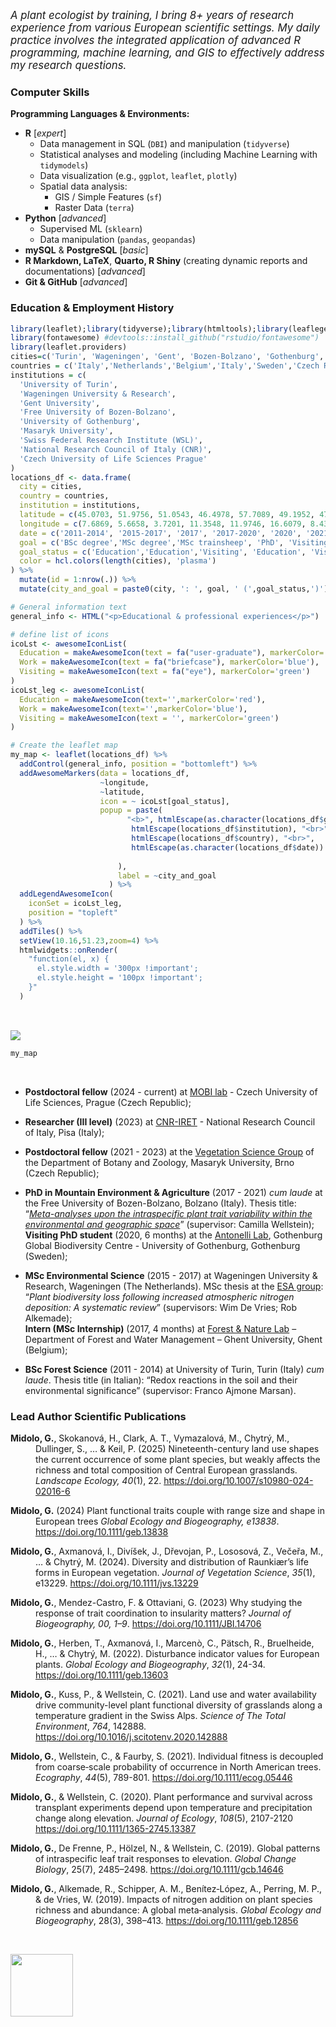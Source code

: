 [*A plant ecologist by training, I bring 8+ years of research experience from various European scientific settings. My daily practice involves the integrated application of advanced R programming, machine learning, and GIS to effectively address my research questions.*]{style="font-size: 1.2em;"}

### Computer Skills

**Programming Languages & Environments:**

-   **R** \[*expert*\]
    -   Data management in SQL (`DBI`) and manipulation (`tidyverse`)
    -   Statistical analyses and modeling (including Machine Learning with `tidymodels`)
    -   Data visualization (e.g., `ggplot`, `leaflet`, `plotly`)
    -   Spatial data analysis:
        -   GIS / Simple Features (`sf`)
        -   Raster Data (`terra`)
-   **Python** \[*advanced*\]
    -   Supervised ML (`sklearn`)
    -   Data manipulation (`pandas`, `geopandas`)
-   **mySQL** & **PostgreSQL** \[*basic*\]
-   **R Markdown, LaTeX**, **Quarto, R Shiny** (creating dynamic reports and documentations) \[*advanced*\]
-   **Git & GitHub** \[*advanced*\]

<!-- ### **Computer Skills** -->

<!-- | Category                        | Skill/Technology                     | Specific Areas/Packages                                  | -->

<!-- | :------------------------------ | :----------------------------------- | :------------------------------------------------------- | -->

<!-- | **Programming Languages** | R Programming                      | `tidyverse`, `tidymodels`, `vetiver`, `sf`, `terra`     | -->

<!-- | **Database Management** | mySQL                              |                                                          | -->

<!-- | **Document Preparation** | LaTeX                              |                                                          | -->

### Education & Employment History

```r
library(leaflet);library(tidyverse);library(htmltools);library(leaflegend)
library(fontawesome) #devtools::install_github("rstudio/fontawesome")
library(leaflet.providers)
cities=c('Turin', 'Wageningen', 'Gent', 'Bozen-Bolzano', 'Gothenburg', 'Brno', 'Zurich', 'Pisa', 'Prague')
countries = c('Italy','Netherlands','Belgium','Italy','Sweden','Czech Republic','Switzerland','Italy','Czech Republic')
institutions = c(
  'University of Turin',
  'Wageningen University & Research',
  'Gent University',
  'Free University of Bozen-Bolzano',
  'University of Gothenburg',
  'Masaryk University',
  'Swiss Federal Research Institute (WSL)',
  'National Research Council of Italy (CNR)',
  'Czech University of Life Sciences Prague'
)
locations_df <- data.frame(
  city = cities,
  country = countries,
  institution = institutions,
  latitude = c(45.0703, 51.9756, 51.0543, 46.4978, 57.7089, 49.1952, 47.353, 43.7228, 50.0755),
  longitude = c(7.6869, 5.6658, 3.7201, 11.3548, 11.9746, 16.6079, 8.4373, 10.4078, 14.4378),
  date = c('2011-2014', '2015-2017', '2017', '2017-2020', '2020', '2021-2023', '2022', '2023', '2024-'),
  goal = c('BSc degree','MSc degree','MSc trainsheep', 'PhD', 'Visiting PhD', 'PostDoc', 'Visiting Researcher', 'Researcher','PostDoc'),
  goal_status = c('Education','Education','Visiting', 'Education', 'Visiting', 'Work', 'Visiting', 'Work','Work'),
  color = hcl.colors(length(cities), 'plasma')
) %>%
  mutate(id = 1:nrow(.)) %>%
  mutate(city_and_goal = paste0(city, ': ', goal, ' (',goal_status,')'))

# General information text
general_info <- HTML("<p>Educational & professional experiences</p>")

# define list of icons
icoLst <- awesomeIconList(
  Education = makeAwesomeIcon(text = fa("user-graduate"), markerColor='red'),
  Work = makeAwesomeIcon(text = fa("briefcase"), markerColor='blue'),
  Visiting = makeAwesomeIcon(text = fa("eye"), markerColor='green')
)
icoLst_leg <- awesomeIconList(
  Education = makeAwesomeIcon(text='',markerColor='red'),
  Work = makeAwesomeIcon(text='',markerColor='blue'),
  Visiting = makeAwesomeIcon(text = '', markerColor='green')
)

# Create the leaflet map
my_map <- leaflet(locations_df) %>%
  addControl(general_info, position = "bottomleft") %>%
  addAwesomeMarkers(data = locations_df,
                    ~longitude,
                    ~latitude,
                    icon = ~ icoLst[goal_status],
                    popup = paste(
                          "<b>", htmlEscape(as.character(locations_df$goal)), "</b><br>",
                           htmlEscape(locations_df$institution), "<br>",
                           htmlEscape(locations_df$country), "<br>",
                           htmlEscape(as.character(locations_df$date))
                          
                        ),
                        label = ~city_and_goal 
                      ) %>%
  addLegendAwesomeIcon(
    iconSet = icoLst_leg,
    position = "topleft"
  ) %>%
  addTiles() %>%
  setView(10.16,51.23,zoom=4) %>%
  htmlwidgets::onRender(
    "function(el, x) {
      el.style.width = '300px !important';
      el.style.height = '100px !important';
    }"
  )
  

```

\
![](imgs/timeframe.career.crop.png){fig-align="center"}\

```{=html}
<style>
.html-widget {
    margin: auto;
}
</style>
```
```r
my_map
```

\

-   **Postdoctoral fellow** (2024 - current) at [MOBI lab](https://petrkeil.github.io/){target="_blank"} - Czech University of Life Sciences, Prague (Czech Republic);

-   **Researcher (III level)** (2023) at [CNR-IRET](https://www.iret.cnr.it/en/){target="_blank"} - National Research Council of Italy, Pisa (Italy);

-   **Postdoctoral fellow** (2021 - 2023) at the [Vegetation Science Group](https://botzool.cz/vegsci/){target="_blank"} of the Department of Botany and Zoology, Masaryk University, Brno (Czech Republic);

-   **PhD in Mountain Environment & Agriculture** (2017 - 2021) *cum laude* at the Free University of Bozen-Bolzano, Bolzano (Italy). Thesis title: "[*Meta-analyses upon the intraspecific plant trait variability within the environmental and geographic space*](https://hdl.handle.net/10863/34076){target="_blank"}" (supervisor: Camilla Wellstein);\
    **Visiting PhD student** (2020, 6 months) at the [Antonelli Lab](https://antonelli-lab.net/){target="_blank"}, Gothenburg Global Biodiversity Centre - University of Gothenburg, Gothenburg (Sweden);

-   **MSc Environmental Science** (2015 - 2017) at Wageningen University & Research, Wageningen (The Netherlands). MSc thesis at the [ESA group](https://www.wur.nl/en/research-results/chair-groups/environmental-sciences/environmental-systems-analysis-group.htm){target="_blank"}: "*Plant biodiversity loss following increased atmospheric nitrogen deposition: A systematic review*" (supervisors: Wim De Vries; Rob Alkemade); **\
    Intern (MSc Internship)** (2017, 4 months) at [Forest & Nature Lab](https://www.ugent.be/bw/environment/en/research/fornalab){target="_blank"} -- Department of Forest and Water Management -- Ghent University, Ghent (Belgium);

-   **BSc Forest Science** (2011 - 2014) at University of Turin, Turin (Italy) *cum laude*. Thesis title (in Italian): "Redox reactions in the soil and their environmental significance" (supervisor: Franco Ajmone Marsan).\

### Lead Author Scientific Publications

::: {style="text-indent: -40px; padding-left: 40px;"}
**Midolo, G.**, Skokanová, H., Clark, A. T., Vymazalová, M., Chytrý, M., Dullinger, S., ... & Keil, P. (2025) Nineteenth-century land use shapes the current occurrence of some plant species, but weakly affects the richness and total composition of Central European grasslands. *Landscape Ecology, 40*(1), 22. <https://doi.org/10.1007/s10980-024-02016-6>

**Midolo, G.** (2024) Plant functional traits couple with range size and shape in European trees *Global Ecology and Biogeography, e13838*. <https://doi.org/10.1111/geb.13838>

**Midolo, G.**, Axmanová, I., Divíšek, J., Dřevojan, P., Lososová, Z., Večeřa, M., ... & Chytrý, M. (2024). Diversity and distribution of Raunkiær's life forms in European vegetation. *Journal of Vegetation Science*, *35*(1), e13229. <https://doi.org/10.1111/jvs.13229>

**Midolo, G.**, Mendez-Castro, F. & Ottaviani, G. (2023) Why studying the response of trait coordination to insularity matters? *Journal of Biogeography, 00, 1--9*. <https://doi.org/10.1111/JBI.14706>

**Midolo, G.**, Herben, T., Axmanová, I., Marcenò, C., Pätsch, R., Bruelheide, H., ... & Chytrý, M. (2022). Disturbance indicator values for European plants. *Global Ecology and Biogeography*, *32*(1), 24-34. <https://doi.org/10.1111/geb.13603>

**Midolo, G.**, Kuss, P., & Wellstein, C. (2021). Land use and water availability drive community-level plant functional diversity of grasslands along a temperature gradient in the Swiss Alps. *Science of The Total Environment*, *764*, 142888. <https://doi.org/10.1016/j.scitotenv.2020.142888>

**Midolo, G.**, Wellstein, C., & Faurby, S. (2021). Individual fitness is decoupled from coarse‐scale probability of occurrence in North American trees. *Ecography*, *44*(5), 789-801. <https://doi.org/10.1111/ecog.05446>

**Midolo, G.**, & Wellstein, C. (2020). Plant performance and survival across transplant experiments depend upon temperature and precipitation change along elevation. *Journal of Ecology*, *108*(5), 2107-2120 <https://doi.org/10.1111/1365-2745.13387>

**Midolo, G.**, De Frenne, P., Hölzel, N., & Wellstein, C. (2019). Global patterns of intraspecific leaf trait responses to elevation. *Global Change Biology*, 25(7), 2485--2498. <https://doi.org/10.1111/gcb.14646>

**Midolo, G.**, Alkemade, R., Schipper, A. M., Benítez‐López, A., Perring, M. P., & de Vries, W. (2019). Impacts of nitrogen addition on plant species richness and abundance: A global meta‐analysis. *Global Ecology and Biogeography*, 28(3), 398--413. <https://doi.org/10.1111/geb.12856>
:::

\

![](imgs/butvec.svg){fig-align="center" width="100"}
